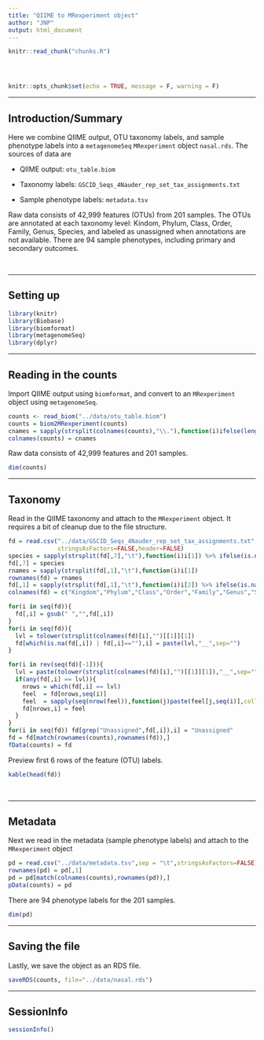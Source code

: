 ```yaml
---
title: "QIIME to MRexperiment object"
author: "JNP"
output: html_document
---
```


<!-- The file analysis/chunks.R contains chunks that define default settings
shared across the workflowr files. -->
```r
knitr::read_chunk("chunks.R")
```

<!-- Update knitr chunk options -->
```r
```

<!-- Insert the date the file was last updated -->
```r
```

<!-- Insert the code version (Git commit SHA1) if Git repository exists and R
 package git2r is installed -->
```r
```

```r
knitr::opts_chunk$set(echo = TRUE, message = F, warning = F)
```

---

## Introduction/Summary

Here we combine QIIME output, OTU taxonomy labels, and sample phenotype labels into a `metagenomeSeq` `MRexperiment` object `nasal.rds`. The sources of data are

* QIIME output: `otu_table.biom`

* Taxonomy labels: `GSCID_Seqs_4Nauder_rep_set_tax_assignments.txt`

* Sample phenotype labels: `metadata.tsv`

Raw data consists of 42,999 features (OTUs) from 201 samples. The OTUs are annotated at each taxonomy level: Kindom, Phylum, Class, Order, Family, Genus, Species, and labeled as unassigned when annotations are not available. There are 94 sample phenotypes, including primary and secondary outcomes. 

$~$

---

## Setting up

```r
library(knitr)
library(Biobase)
library(biomformat)
library(metagenomeSeq)
library(dplyr)
```

---

## Reading in the counts

Import QIIME output using `biomformat`, and convert to an `MRexperiment` object using `metagenomeSeq`.

```r
counts <- read_biom("../data/otu_table.biom")
counts = biom2MRexperiment(counts)
cnames = sapply(strsplit(colnames(counts),"\\."),function(i)ifelse(length(i)>1,i[2],i[1]))
colnames(counts) = cnames
```

Raw data consists of 42,999 features and 201 samples.

```r
dim(counts)
```

---

## Taxonomy

Read in the QIIME taxonomy and attach to the `MRexperiment` object. It requires a bit of cleanup due to the file structure.

```r
fd = read.csv("../data/GSCID_Seqs_4Nauder_rep_set_tax_assignments.txt",sep=";",
              stringsAsFactors=FALSE,header=FALSE)
species = sapply(strsplit(fd[,7],"\t"),function(i)i[1]) %>% ifelse(is.na(.),yes=" s__",no=.)
fd[,7] = species
rnames = sapply(strsplit(fd[,1],"\t"),function(i)i[1])
rownames(fd) = rnames
fd[,1] = sapply(strsplit(fd[,1],"\t"),function(i)i[2]) %>% ifelse(is.na(.),yes=" Unassigned",no=.)
colnames(fd) = c("Kingdom","Phylum","Class","Order","Family","Genus","Species")

for(i in seq(fd)){
  fd[,i] = gsub(" ","",fd[,i])
}
for(i in seq(fd)){
  lvl = tolower(strsplit(colnames(fd)[i],"")[[1]][1])
  fd[which(is.na(fd[,i]) | fd[,i]==""),i] = paste(lvl,"__",sep="")
}

for(i in rev(seq(fd)[-1])){
  lvl = paste(tolower(strsplit(colnames(fd)[i],"")[[1]][1]),"__",sep="")
  if(any(fd[,i] == lvl)){
    nrows = which(fd[,i] == lvl)
    feel  = fd[nrows,seq(i)]
    feel  = sapply(seq(nrow(feel)),function(j)paste(feel[j,seq(i)],collapse=";"))
    fd[nrows,i] = feel
  }
}
for(i in seq(fd)) fd[grep("Unassigned",fd[,i]),i] = "Unassigned"
fd = fd[match(rownames(counts),rownames(fd)),]
fData(counts) = fd
```

Preview first 6 rows of the feature (OTU) labels.

```r
kable(head(fd))
```

$~$

---

## Metadata

Next we read in the metadata (sample phenotype labels) and attach to the `MRexperiment` object

```r
pd = read.csv("../data/metadata.tsv",sep = "\t",stringsAsFactors=FALSE)
rownames(pd) = pd[,1]
pd = pd[match(colnames(counts),rownames(pd)),]
pData(counts) = pd
```

There are 94 phenotype labels for the 201 samples.

```r
dim(pd)
```

---

## Saving the file

Lastly, we save the object as an RDS file. 

```r
saveRDS(counts, file="../data/nasal.rds")
```

---

## SessionInfo

```r
sessionInfo()
```
